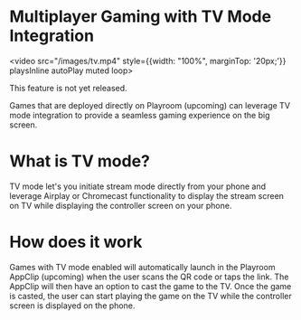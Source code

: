 
# Multiplayer Gaming with TV Mode Integration
<video src="/images/tv.mp4" style={{width: "100%", marginTop: '20px;'}} playsInline autoPlay muted loop>
</video>


 
<Callout emoji="👷🏼‍♀️">
  This feature is not yet released.
</Callout>

Games that are deployed directly on Playroom (upcoming) can leverage TV mode integration to provide a seamless gaming experience on the big screen.

# What is TV mode?

TV mode let's you initiate stream mode directly from your phone and leverage Airplay or Chromecast functionality to display the stream screen on TV while displaying the controller screen on your phone.

# How does it work

Games with TV mode enabled will automatically launch in the Playroom AppClip (upcoming) when the user scans the QR code or taps the link. The AppClip will then have an option to cast the game to the TV. Once the game is casted, the user can start playing the game on the TV while the controller screen is displayed on the phone.